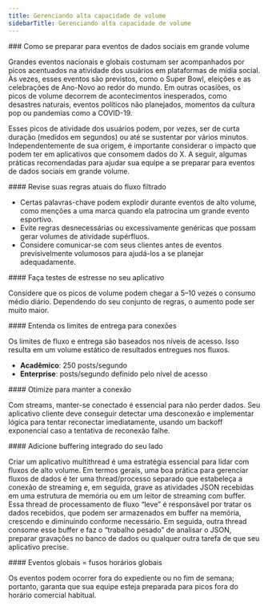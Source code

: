 ```yaml
---
title: Gerenciando alta capacidade de volume
sidebarTitle: Gerenciando alta capacidade de volume
---
```


<div id="how-to-plan-for-high-volume-social-data-events">
  ### Como se preparar para eventos de dados sociais em grande volume
</div>

Grandes eventos nacionais e globais costumam ser acompanhados por picos acentuados na atividade dos usuários em plataformas de mídia social. Às vezes, esses eventos são previstos, como o Super Bowl, eleições e as celebrações de Ano-Novo ao redor do mundo. Em outras ocasiões, os picos de volume decorrem de acontecimentos inesperados, como desastres naturais, eventos políticos não planejados, momentos da cultura pop ou pandemias como a COVID-19.

Esses picos de atividade dos usuários podem, por vezes, ser de curta duração (medidos em segundos) ou até se sustentar por vários minutos. Independentemente de sua origem, é importante considerar o impacto que podem ter em aplicativos que consomem dados do X. A seguir, algumas práticas recomendadas para ajudar sua equipe a se preparar para eventos de dados sociais em grande volume.

<div id="review-your-current-filtered-stream-rules">
  #### Revise suas regras atuais do fluxo filtrado
</div>

* Certas palavras-chave podem explodir durante eventos de alto volume, como menções a uma marca quando ela patrocina um grande evento esportivo.
* Evite regras desnecessárias ou excessivamente genéricas que possam gerar volumes de atividade supérfluos.
* Considere comunicar-se com seus clientes antes de eventos previsivelmente volumosos para ajudá-los a se planejar adequadamente.
     

<div id="stress-test-your-application">
  #### Faça testes de estresse no seu aplicativo
</div>

Considere que os picos de volume podem chegar a 5–10 vezes o consumo médio diário. Dependendo do seu conjunto de regras, o aumento pode ser muito maior.

<div id="understand-delivery-caps-for-connections">
  #### Entenda os limites de entrega para conexões
</div>

Os limites de fluxo e entrega são baseados nos níveis de acesso. Isso resulta em um volume estático de resultados entregues nos fluxos.

* **Acadêmico**: 250 posts/segundo
* **Enterprise**: posts/segundo definido pelo nível de acesso

<div id="optimize-to-stay-connected">
  #### Otimize para manter a conexão
</div>

Com streams, manter-se conectado é essencial para não perder dados. Seu aplicativo cliente deve conseguir detectar uma desconexão e implementar lógica para tentar reconectar imediatamente, usando um backoff exponencial caso a tentativa de reconexão falhe.
 

<div id="add-built-in-buffering-on-your-end">
  #### Adicione buffering integrado do seu lado
</div>

Criar um aplicativo multithread é uma estratégia essencial para lidar com fluxos de alto volume. Em termos gerais, uma boa prática para gerenciar fluxos de dados é ter uma thread/processo separado que estabeleça a conexão de streaming e, em seguida, grave as atividades JSON recebidas em uma estrutura de memória ou em um leitor de streaming com buffer. Essa thread de processamento de fluxo “leve” é responsável por tratar os dados recebidos, que podem ser armazenados em buffer na memória, crescendo e diminuindo conforme necessário. Em seguida, outra thread consome esse buffer e faz o “trabalho pesado” de analisar o JSON, preparar gravações no banco de dados ou qualquer outra tarefa de que seu aplicativo precise.
 

<div id="global-events-global-time-zones">
  #### Eventos globais = fusos horários globais
</div>

Os eventos podem ocorrer fora do expediente ou no fim de semana; portanto, garanta que sua equipe esteja preparada para picos fora do horário comercial habitual.